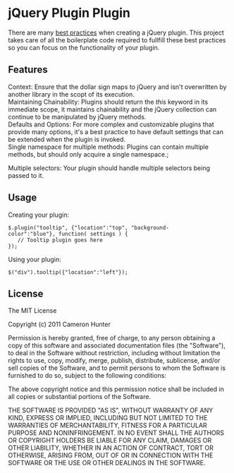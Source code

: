 = jQuery Plugin Plugin =

There are many [http://docs.jquery.com/Plugins/Authoring best practices] when creating a jQuery plugin. This project takes care of all the boilerplate code required to fullfill these best practices so you can focus on the functionality of your plugin. 

== Features ==

;Context: Ensure that the dollar sign maps to jQuery and isn't overwritten by another library in the scopt of its execution.
;Maintaining Chainability: Plugins should return the ''this'' keyword in its immediate scope, it maintains chainability and the jQuery collection can continue to be manipulated by jQuery methods.
;Defaults and Options: For more complex and customizable plugins that provide many options, it's a best practice to have default settings that can be extended when the plugin is invoked.
;Single namespace for multiple methods: Plugins can contain multiple methods, but should only acquire a single namespace.;
Multiple selectors: Your plugin should handle multiple selectors being passed to it.

== Usage ==

Creating your plugin:
 $.plugin("tooltip", {"location":"top", "background-color":"blue"}, function( settings ) {
 	// Tooltip plugin goes here
 });

Using your plugin:
 $("div").tooltip({"location":"left"});

== License ==
The MIT License

Copyright (c) 2011 Cameron Hunter

Permission is hereby granted, free of charge, to any person obtaining a copy
of this software and associated documentation files (the "Software"), to deal
in the Software without restriction, including without limitation the rights
to use, copy, modify, merge, publish, distribute, sublicense, and/or sell
copies of the Software, and to permit persons to whom the Software is
furnished to do so, subject to the following conditions:

The above copyright notice and this permission notice shall be included in
all copies or substantial portions of the Software.

THE SOFTWARE IS PROVIDED "AS IS", WITHOUT WARRANTY OF ANY KIND, EXPRESS OR
IMPLIED, INCLUDING BUT NOT LIMITED TO THE WARRANTIES OF MERCHANTABILITY,
FITNESS FOR A PARTICULAR PURPOSE AND NONINFRINGEMENT. IN NO EVENT SHALL THE
AUTHORS OR COPYRIGHT HOLDERS BE LIABLE FOR ANY CLAIM, DAMAGES OR OTHER
LIABILITY, WHETHER IN AN ACTION OF CONTRACT, TORT OR OTHERWISE, ARISING FROM,
OUT OF OR IN CONNECTION WITH THE SOFTWARE OR THE USE OR OTHER DEALINGS IN
THE SOFTWARE.
